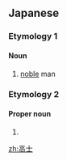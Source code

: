 ==Japanese==

===Etymology 1===
{{ja-kanjitab|こう|し|yomi=on}}

====Noun====
{{ja-noun|こうし}}

# [[noble]] man

===Etymology 2===
{{ja-kanjitab|たか|し}}

====Proper noun====
{{ja-pos|たかし|proper}}

# {{given name|male|lang=ja|sort=たかし}}

[[zh:高士]]